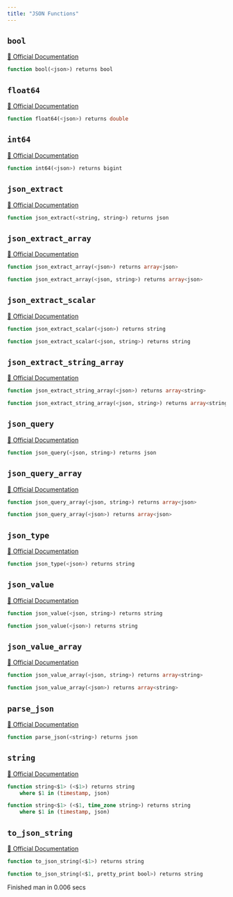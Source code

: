 ```yaml
---
title: "JSON Functions"
---
```


## `bool`
[🔗 Official Documentation](https://cloud.google.com/bigquery/docs/reference/standard-sql/json_functions#bool_for_json)

```sql
function bool(<json>) returns bool
```


## `float64`
[🔗 Official Documentation](https://cloud.google.com/bigquery/docs/reference/standard-sql/json_functions#float64_for_json)

```sql
function float64(<json>) returns double
```


## `int64`
[🔗 Official Documentation](https://cloud.google.com/bigquery/docs/reference/standard-sql/json_functions#int64_for_json)

```sql
function int64(<json>) returns bigint
```


## `json_extract`
[🔗 Official Documentation](https://cloud.google.com/bigquery/docs/reference/standard-sql/json_functions#json_extract)

```sql
function json_extract(<string, string>) returns json
```


## `json_extract_array`
[🔗 Official Documentation](https://cloud.google.com/bigquery/docs/reference/standard-sql/json_functions#json_extract_array)

```sql
function json_extract_array(<json>) returns array<json>
```


```sql
function json_extract_array(<json, string>) returns array<json>
```


## `json_extract_scalar`
[🔗 Official Documentation](https://cloud.google.com/bigquery/docs/reference/standard-sql/json_functions#json_extract_scalar)

```sql
function json_extract_scalar(<json>) returns string
```


```sql
function json_extract_scalar(<json, string>) returns string
```


## `json_extract_string_array`
[🔗 Official Documentation](https://cloud.google.com/bigquery/docs/reference/standard-sql/json_functions#json_extract_string_array)

```sql
function json_extract_string_array(<json>) returns array<string>
```


```sql
function json_extract_string_array(<json, string>) returns array<string>
```


## `json_query`
[🔗 Official Documentation](https://cloud.google.com/bigquery/docs/reference/standard-sql/json_functions#json_query)

```sql
function json_query(<json, string>) returns json
```


## `json_query_array`
[🔗 Official Documentation](https://cloud.google.com/bigquery/docs/reference/standard-sql/json_functions#json_query_array)

```sql
function json_query_array(<json, string>) returns array<json>
```


```sql
function json_query_array(<json>) returns array<json>
```


## `json_type`
[🔗 Official Documentation](https://cloud.google.com/bigquery/docs/reference/standard-sql/json_functions#json_type)

```sql
function json_type(<json>) returns string
```


## `json_value`
[🔗 Official Documentation](https://cloud.google.com/bigquery/docs/reference/standard-sql/json_functions#json_value)

```sql
function json_value(<json, string>) returns string
```


```sql
function json_value(<json>) returns string
```


## `json_value_array`
[🔗 Official Documentation](https://cloud.google.com/bigquery/docs/reference/standard-sql/json_functions#json_value_array)

```sql
function json_value_array(<json, string>) returns array<string>
```


```sql
function json_value_array(<json>) returns array<string>
```


## `parse_json`
[🔗 Official Documentation](https://cloud.google.com/bigquery/docs/reference/standard-sql/json_functions#parse_json)

```sql
function parse_json(<string>) returns json
```


## `string`
[🔗 Official Documentation](https://cloud.google.com/bigquery/docs/reference/standard-sql/json_functions#string_for_json)

```sql
function string<$1> (<$1>) returns string
	where $1 in (timestamp, json)
```


```sql
function string<$1> (<$1, time_zone string>) returns string
	where $1 in (timestamp, json)
```


## `to_json_string`
[🔗 Official Documentation](https://cloud.google.com/bigquery/docs/reference/standard-sql/json_functions#to_json_string)

```sql
function to_json_string(<$1>) returns string
```


```sql
function to_json_string(<$1, pretty_print bool>) returns string
```


   Finished man in 0.006 secs


